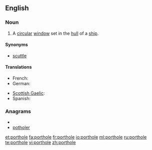 ==English==

===Noun===
{{en-noun}}

# A [[circular]] [[window]] set in the [[hull]] of a [[ship]].

====Synonyms====
*[[scuttle]]

====Translations====
{{trans-top|circular window}}
* French: {{t+|fr|hublot|m}}
* German: {{t+|de|Bullauge|n}}
{{trans-mid}}
* [[Scottish Gaelic]]: {{t|gd|uinneag bàta|f}}
* Spanish: {{t-|es|tronera|f}}
{{trans-bottom}}

===Anagrams===
* {{alphagram|ehlooprt}}
* [[potholer#English|potholer]]

[[et:porthole]]
[[fa:porthole]]
[[fr:porthole]]
[[io:porthole]]
[[ml:porthole]]
[[ru:porthole]]
[[te:porthole]]
[[vi:porthole]]
[[zh:porthole]]